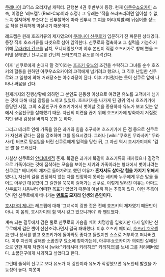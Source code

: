 [[쿠레나이]] 코믹스 오리지널 캐릭터. 단행본 4권 후반부에 등장.
현재 [[아쿠우쇼오카이]] 소속, 이명은 '레드캡'. (Red-Cap이라 추정.) 
그 유래는 '적을 쓰러뜨리려면 일어설 수 없도록 철저하게 부순다'는 전투철학에 따라 전투시 그 피를 머리(백발)에 뒤집어쓸 정도로 적을 잔혹하게 박살내기 때문이다.

레드캡은 원래 호즈키류의 제자였으며 [[쿠레나이 신쿠로]]가 입문하기 전 파문된 상태였다.
등장 직후 호즈키류를 타겟으로 삼아 암약한다. 신쿠로와 접촉하고 그 실력을 가늠하기 위해 [[무라카미 긴코]]를 납치, 모니터링했으며 이후 본인이 직접 호즈키가로 향해 뿔을 드러낸 상태였던 신쿠로를 간단히 쓰러뜨리고 유노를 데려간다. 

이후 '신쿠로에게 손대지 말 것'이라는 [[호즈키 유노]]의 조건을 수락하고 그녀를 순수 호즈키의 혈통을 원하던 아쿠우쇼오카이의 고객에게 넘기려고 했으나, 그 직후 난입한 신쿠로와 그 일행에 의해 거래장소는 아수라장이 된다. 이후 기다렸다는 듯이 신쿠로 앞에 나타나 싸움을 건다. 

현재까지의 진행상황에 의하면 그 본인도 친동생 이상으로 여겼던 유노를 고객에게 넘기는 것에 대해 내심 갈등을 느끼고 있었다. 호즈키가를 나가게 된 경위 역시 호즈키가에 몸담던 시절, 그의 소꿉친구가 호즈키가에서 벗어날 것을 종용하자 유노가 보고 있는 앞에서 소꿉친구를 살해했기 때문. 자신의 미련을 끊기 위해 호즈키가에 방화까지 저질렀지만 끝내 감정을 버리지 못한 듯 하다.

그리고 테러로 인해 가족을 잃은 과거와 힘을 추구하여 호즈키가에 든 점 등으로 신쿠로가 자신과 같다는 점을 강조하며 그를 동요시켰다. 그러나 [wiki:"쿠호인 무라사키" 무라사키] 버프로 망설임을 버린 신쿠로에게 일격을 당한 뒤, 그 자신 역시 호시가미제의 '검은 뿔'을 드러낸다.

사실상 신쿠로의 [[안티테제]]적 존재. 똑같은 과거에 똑같이 호즈키류의 제자였으나 결정적으로 가족이라는 것에 집착하는 모습을 보이는 세키와 가족이라는 형태에서 벗어나려는 신쿠로[* 베니카의 제자로 들어가려고 했던 이유가 '''혼자서도 살아갈 힘을 가지기 위해서'''였다.], 자신의 길을 인정하지 않는 자를 인정하지 못하는 세키와 누구에게 무슨 말을 들어도 아무런 대응없이 그 길만을 묵묵히 걸어가는 신쿠로. 이렇게 달라진 이유는 아마도 신쿠로가 처음부터 어떠한 목표가 있었기 때문에 아닐까 하는 추측이 있다. 이런 추측이 맞다면 신쿠로에게 베니카는 '''[[멘토]]도 모자라 인생의 은인이다.'''

[[호시가미 제나]]는 레드캡에 대해  '그녀석이 강한 것은 전에 호즈키의 제자였기 때문만이 아냐. 이 몸의, 호시가미의 힘 역시 갖고 있으니까야' 라 멘트했다.  

계속 되는 결투에서 검은 뿔로 신쿠로의 가슴을 베어 치명상을 입혔지만 다시 일어난 신쿠로에게 검은 뿔이 산산조각나면서 결국 패배했다. 이후 호즈키 메이리, [[호즈키 호오센]]과 만나 용서를 받고 호즈키가에 돌아와도 좋다고 들었지만 스스로 거부하고 떠나버렸다.
이후 자신이 살해한 소꿉친구 묘소에 찾아가는데, 아쿠우쇼오카이가 의뢰인 살해건으로 인한 제재 차원에서 [wiki:"키리시마 키리히코" 키리히코]를 보내 그를 처리해버렸다. 소꿉친구에게 사과하고 싶었다고 한다.  

그런데 솔직히 신쿠로 보다 유노가 더 강한지라 유노가 작정했으면 유노한테 발렸을 가능성이 높다. 지못미
